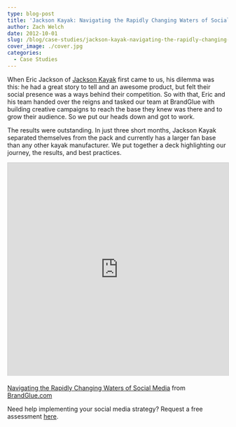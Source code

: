 ```yaml
---
type: blog-post
title: 'Jackson Kayak: Navigating the Rapidly Changing Waters of Social Media'
author: Zach Welch
date: 2012-10-01
slug: /blog/case-studies/jackson-kayak-navigating-the-rapidly-changing-waters-of-social-media
cover_image: ./cover.jpg
categories:
  - Case Studies
---
```


When Eric Jackson of [Jackson Kayak][1] first came to us, his dilemma was this: he had a great story to tell and an awesome product, but felt their social presence was a ways behind their competition. So with that, Eric and his team handed over the reigns and tasked our team at BrandGlue with building creative campaigns to reach the base they knew was there and to grow their audience. So we put our heads down and got to work.

The results were outstanding. In just three short months, Jackson Kayak separated themselves from the pack and currently has a larger fan base than any other kayak manufacturer. We put together a deck highlighting our journey, the results, and best practices.

<iframe
  style="border: 1px solid #CCC; border-width: 1px 1px 0; margin-bottom: 5px; max-width: 100%;"
  src="http://www.slideshare.net/slideshow/embed_code/14172757"
  width="597"
  height="486"
  frameborder="0"
  marginwidth="0"
  marginheight="0"
  scrolling="no"
  allowfullscreen="allowfullscreen"
></iframe>

[Navigating the Rapidly Changing Waters of Social Media][2] from [BrandGlue.com][3]

Need help implementing your social media strategy? Request a free assessment [here][4].

[1]: http://jacksonkayak.com/
[2]: https://www.slideshare.net/brandglue/navigating-the-rapidly-changing-waters-of-social-media
[3]: http://www.slideshare.net/brandglue
[4]: /free-assessment
